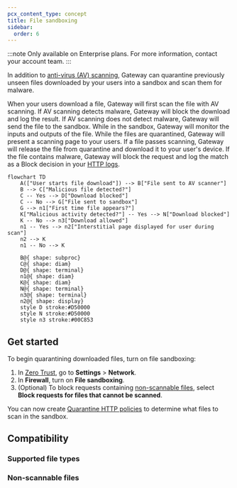 ```yaml
---
pcx_content_type: concept
title: File sandboxing
sidebar:
  order: 6
---
```



:::note
Only available on Enterprise plans. For more information, contact your account team.
:::

In addition to [anti-virus (AV) scanning](/cloudflare-one/policies/gateway/http-policies/antivirus-scanning/), Gateway can quarantine previously unseen files downloaded by your users into a sandbox and scan them for malware.

When your users download a file, Gateway will first scan the file with AV scanning. If AV scanning detects malware, Gateway will block the download and log the result. If AV scanning does not detect malware, Gateway will send the file to the sandbox. While in the sandbox, Gateway will monitor the inputs and outputs of the file. While the files are quarantined, Gateway will present a scanning page to your users. If a file passes scanning, Gateway will release the file from quarantine and download it to your user's device. If the file contains malware, Gateway will block the request and log the match as a Block decision in your [HTTP logs](/cloudflare-one/insights/logs/gateway-logs/#http-logs).

```mermaid
flowchart TD
    A(["User starts file download"]) --> B["File sent to AV scanner"]
    B --> C["Malicious file detected?"]
    C -- Yes --> D["Download blocked"]
    C -- No --> G["File sent to sandbox"]
    G --> n1["First time file appears?"]
    K["Malicious activity detected?"] -- Yes --> N["Download blocked"]
    K -- No --> n3["Download allowed"]
    n1 -- Yes --> n2["Interstitial page displayed for user during scan"]
    n2 --> K
    n1 -- No --> K

    B@{ shape: subproc}
    C@{ shape: diam}
    D@{ shape: terminal}
    n1@{ shape: diam}
    K@{ shape: diam}
    N@{ shape: terminal}
    n3@{ shape: terminal}
    n2@{ shape: display}
    style D stroke:#D50000
    style N stroke:#D50000
    style n3 stroke:#00C853
```

## Get started

To begin quarantining downloaded files, turn on file sandboxing:

1. In [Zero Trust](https://one.dash.cloudflare.com), go to **Settings** > **Network**.
2. In **Firewall**, turn on **File sandboxing**.
3. (Optional) To block requests containing [non-scannable files](#non-scannable-files), select **Block requests for files that cannot be scanned**.

You can now create [Quarantine HTTP policies](/cloudflare-one/policies/gateway/http-policies/#quarantine) to determine what files to scan in the sandbox.

## Compatibility

### Supported file types

<Render file="gateway/sandbox-file-types" />

### Non-scannable files

<Render file="gateway/nonscannable-files" />
